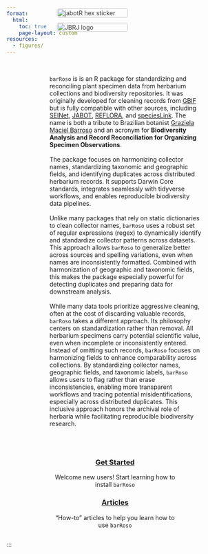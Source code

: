 ```yaml
---
format:
  html:
    toc: true
    page-layout: custom
resources:
  - figures/
---
```


<style>
  .floating-logos {
    position: fixed;
    top: 60px;
    right: 450px;
    width: 165px;
    opacity: 0.85;
    z-index: 1;
  }

  .floating-logos img {
    display: block;
    width: 100%;
    margin-bottom: 12px;
    border-radius: 4px;
  }
</style>

<div class="floating-logos">
  <img src='/figures/barroso_hex_sticker.png' alt='jabotR hex sticker'>
  <img src='/figures/jbrj_marca.jpg' alt='JBRJ logo'>
</div>

::: whitebox
::: {style="padding-left: 100px; padding-right: 50px; display: inline-block;"}

::: {layout-ncol="2"}

::: {style="text-align: left;"}

\
`barRoso` is is an R package for standardizing and reconciling plant specimen data from herbarium collections and biodiversity repositories. It was originally developed for cleaning records from [GBIF](https://www.gbif.org) but is fully compatible with other sources, including [SEINet](https://swbiodiversity.org/seinet), [JABOT](https://jabot.jbrj.gov.br/v3/consulta.php), [REFLORA](https://floradobrasil.jbrj.gov.br/reflora), and [speciesLink](https://specieslink.net). The name is both a tribute to Brazilian botanist [Graziela Maciel Barroso](https://www.gov.br/jbrj/pt-br/assuntos/colecoes/arquivistica/graziela-maciel-barroso) and an acronym for **Biodiversity Analysis and Record Reconciliation for Organizing Specimen Observations**.\
\
The package focuses on harmonizing collector names, standardizing taxonomic and geographic fields, and identifying duplicates across distributed herbarium records. It supports Darwin Core standards, integrates seamlessly with tidyverse workflows, and enables reproducible biodiversity data pipelines.\
\
Unlike many packages that rely on static dictionaries to clean collector names, `barRoso` uses a robust set of regular expressions (regex) to dynamically identify and standardize collector patterns across datasets. This approach allows `barRoso` to generalize better across sources and spelling variations, even when names are inconsistently formatted. Combined with harmonization of geographic and taxonomic fields, this makes the package especially powerful for detecting duplicates and preparing data for downstream analysis.\
\
While many data tools prioritize aggressive cleaning, often at the cost of discarding valuable records, `barRoso` takes a different approach. Its philosophy centers on standardization rather than removal. All herbarium specimens carry potential scientific value, even when incomplete or inconsistently entered. Instead of omitting such records, `barRoso` focuses on harmonizing fields to enhance comparability across collections. By standardizing collector names, geographic fields, and taxonomic labels, `barRoso` allows users to flag rather than erase inconsistencies, enabling more transparent workflows and tracing potential misidentifications, especially across distributed duplicates. This inclusive approach honors the archival role of herbaria while facilitating reproducible biodiversity research.\
\
\
:::
::: {style="display: flex; gap: 16px; justify-content: center; align-items: center;"}
:::
:::
:::
:::

::: mainbox
::: {style="padding-left: 100px; padding-right: 100px; display: inline-block;"}
::: {layout-ncol="2"}
::: {style="text-align: center;"}
### [Get Started](/get-started/index.qmd)

Welcome new users! Start learning how to install `barRoso`
:::

::: {style="text-align: center;"}
### [Articles](/articles/index.qmd)

"How-to" articles to help you learn how to use `barRoso`
:::
:::
:::
:::

:::
